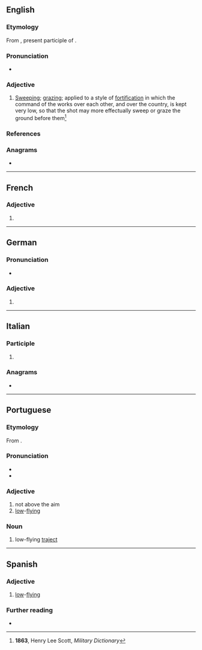 ==English==

===Etymology===
From {{uder|en|fr|rasant}}, present participle of {{m|fr|raser||to graze}}.

===Pronunciation===
* {{IPA|en|/ɹəˈzɑnt/}}

===Adjective===
{{en-adj}}

# {{lb|en|military|historical}} [[sweep|Sweeping]]; [[graze|grazing]]; applied to a style of [[fortification]] in which the command of the works over each other, and over the country, is kept very low, so that the shot may more effectually sweep or graze the ground before them<ref>'''1863''', Henry Lee Scott, ''Military Dictionary''</ref>

===References===
<references/>
{{R:Webster 1913}}

===Anagrams===
* {{anagrams|en|a=aaenrst|Antares|Nateras|Retanas|anearst|anestra|atranes|santera}}

----

==French==

===Adjective===
{{head|fr|adjective form}}

# {{feminine singular of|fr|rasant}}

----

==German==

===Pronunciation===
* {{audio|de|De-rasante.ogg|Audio}}

===Adjective===
{{head|de|adjective form}}

# {{de-adj form of|rasant}}

----

==Italian==

===Participle===
{{it-presp}}

# {{present participle of|it|rasare}}

===Anagrams===
* {{anagrams|it|a=aaenrst|Antares|rasenta|stanare|stanerà}}

----

==Portuguese==

===Etymology===
From {{affix|pt|rasar|-ante}}.

===Pronunciation===
{{pt-IPA}}
* {{hyphenation|pt|ra|san|te}}
* {{rhymes|pt|ɐ̃tɨ|ɐ̃tʃi}}

===Adjective===
{{pt-adj|rasant|e}}

# not above the aim
# [[low]]-[[flying]]

===Noun===
{{pt-noun|f}}

# low-flying [[traject]]

----

==Spanish==

===Adjective===
{{es-adj}}
# [[low]]-[[flying]]

===Further reading===
* {{R:es:DRAE}}